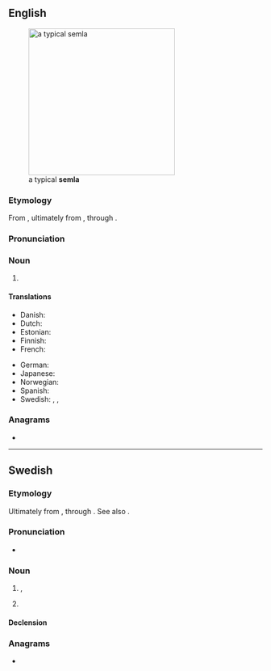 ==English==
[[Image:SemlaFlickr.jpg|thumb|right|290px|a typical '''semla''']]

===Etymology===
From {{bor|en|sv|semla}}, ultimately from {{der|en|la|simila||finest quality wheat flour}}, through {{der|en|gmq-osw|-}}.

===Pronunciation===
{{rfp|en}}

===Noun===
{{en-noun}}

# {{def|A [[pastry]] with a [[cream]] and [[almond]] [[paste]] filling found in [[Sweden]], [[Finland]] and [[Estonia]], traditionally eaten on [[Shrove Tuesday]].}}

====Translations====
{{trans-top|Swedish pastry eaten on Shrove Tuesday}}
* Danish: {{t|da|fastelavnsbolle|c}}
* Dutch: {{t|nl|semla|m|f}}
* Estonian: {{t|et|vastlakukkel}}
* Finnish: {{t+|fi|laskiaispulla}}
* French: {{t+|fr|semla|f}}
{{trans-mid}}
* German: {{t|de|Semla|f}}
* Japanese: {{t|ja|セムラ|tr=semura}}
* Norwegian: {{t|no|fastelavnsbolle|m}}
* Spanish: {{t|es|semla|f}}
* Swedish: {{t+|sv|semla|c}}, {{t+|sv|fastlagsbulle|c}}, {{t|sv|fettisdagsbulle|c}}
{{trans-bottom}}

===Anagrams===
* {{anagrams|en|EMALS|Lemas|Salem|Selma|Smale|Smeal|almes|amels|lames|lamés|leams|males|meals|melas|mesal}}

{{topics|en|Cakes and pastries}}

----

==Swedish==

===Etymology===
Ultimately from {{der|sv|la|simila||finest quality wheat flour}}, through {{inh|sv|gmq-osw|sembla}}. See also {{cog|fi|sämpylä}}.

===Pronunciation===
{{wikipedia|lang=sv}}
* {{IPA|/ˈsemˌla/|/ˈsɛmˌla/|lang=sv}}

===Noun===
{{sv-noun|c}}

# {{lb|sv|Finland}} {{l|en|bun}}, {{l|en|bread roll}}
#: {{syn|sv|småfranska}}
# {{lb|sv|Sweden}} {{l|en|semla}} {{gloss|Swedish pastry eaten on Shrove Tuesday}}
#: {{syn|sv|fastlagsbulle|fettisdagsbulle}}
#: {{hypo|sv|hetvägg}}

====Declension====
{{sv-infl-noun-c-or|seml}}

===Anagrams===
* {{anagrams|sv|males|smale}}

{{topics|sv|Cakes and pastries}}